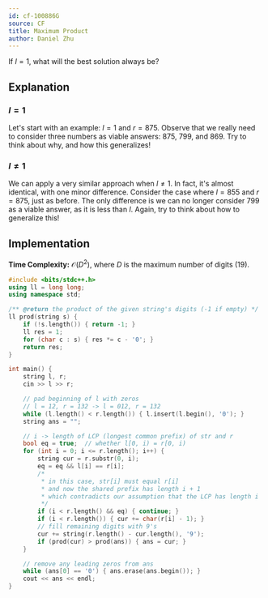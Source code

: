 ```yaml
---
id: cf-100886G
source: CF
title: Maximum Product
author: Daniel Zhu
---
```


<Spoiler title="Hint">

If $l = 1$, what will the best solution always be?

</Spoiler>

## Explanation

### $l = 1$

Let's start with an example: $l = 1$ and $r = 875$. Observe that we really need to consider three numbers as viable answers: $875$, $799$, and $869$. Try to think about why, and how this generalizes!

### $l \neq 1$

We can apply a very similar approach when $l \neq 1$. In fact, it's almost identical, with one minor difference. Consider the case where $l = 855$ and $r = 875$, just as before. The only difference is we can no longer consider $799$ as a viable answer, as it is less than $l$. Again, try to think about how to generalize this!

## Implementation

**Time Complexity:** $\mathcal{O}(D^2)$, where $D$ is the maximum number of digits (19).

<LanguageSection>
<CPPSection>

```cpp
#include <bits/stdc++.h>
using ll = long long;
using namespace std;

/** @return the product of the given string's digits (-1 if empty) */
ll prod(string s) {
	if (!s.length()) { return -1; }
	ll res = 1;
	for (char c : s) { res *= c - '0'; }
	return res;
}

int main() {
	string l, r;
	cin >> l >> r;

	// pad beginning of l with zeros
	// l = 12, r = 132 -> l = 012, r = 132
	while (l.length() < r.length()) { l.insert(l.begin(), '0'); }
	string ans = "";

	// i -> length of LCP (longest common prefix) of str and r
	bool eq = true;  // whether l[0, i) = r[0, i)
	for (int i = 0; i <= r.length(); i++) {
		string cur = r.substr(0, i);
		eq = eq && l[i] == r[i];
		/*
		 * in this case, str[i] must equal r[i]
		 * and now the shared prefix has length i + 1
		 * which contradicts our assumption that the LCP has length i
		 */
		if (i < r.length() && eq) { continue; }
		if (i < r.length()) { cur += char(r[i] - 1); }
		// fill remaining digits with 9's
		cur += string(r.length() - cur.length(), '9');
		if (prod(cur) > prod(ans)) { ans = cur; }
	}

	// remove any leading zeros from ans
	while (ans[0] == '0') { ans.erase(ans.begin()); }
	cout << ans << endl;
}
```

</CPPSection>
</LanguageSection>
